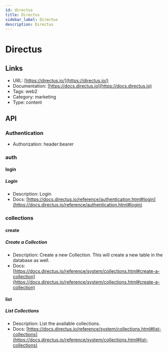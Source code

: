 ```yaml
---
id: directus
title: Directus
sidebar_label: Directus
description: Directus
---
```


# Directus

## Links

* URL: [https://directus.io/](https://directus.io/)
* Documentation: [https://docs.directus.io](https://docs.directus.io)
* Tags: web2
* Category: marketing
* Type: content

## API

### Authentication

* Authorization: header:bearer

### auth

#### login

##### Login

* Description: Login
* Docs: [https://docs.directus.io/reference/authentication.html#login](https://docs.directus.io/reference/authentication.html#login)

### collections

#### create

##### Create a Collection

* Description: Create a new Collection. This will create a new table in the database as well.
* Docs: [https://docs.directus.io/reference/system/collections.html#create-a-collection](https://docs.directus.io/reference/system/collections.html#create-a-collection)

#### list

##### List Collections

* Description: List the available collections.
* Docs: [https://docs.directus.io/reference/system/collections.html#list-collections](https://docs.directus.io/reference/system/collections.html#list-collections)
